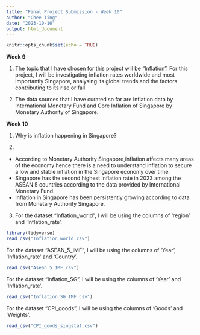 ```yaml
---
title: "Final Project Submission - Week 10"
author: "Chee Ting"
date: "2023-10-16"
output: html_document
---
```


```r
knitr::opts_chunk$set(echo = TRUE)
```
**Week 9**

1) The topic that I have chosen for this project will be "Inflation". For this project, I will be investigating inflation rates worldwide and most importantly Singapore, analysing its global trends and the factors contributing to its rise or fall.

2) The data sources that I have curated so far are Inflation data by International Monetary Fund and Core Inflation of Singapore by Monetary Authority of Singapore.


**Week 10**

1) Why is inflation happening in Singapore?


2) 
- According to Monetary Authority Singapore,inflation affects many areas of the economy hence there is a need to understand inflation to secure a low and stable inflation in the Singapore economy over time.
- Singapore has the second highest inflation rate in 2023 among the ASEAN 5 countries according to the data provided by International Monetary Fund.
- Inflation in Singapore has been persistently growing according to data from Monetary Authority Singapore.



3) For the dataset "Inflation_world", I will be using the columns of 'region' and 'Inflation_rate'.

```r
library(tidyverse)
read_csv("Inflation_world.csv")
```
For the dataset "ASEAN_5_IMF", I will be using the columns of 'Year', 'Inflation_rate' and 'Country'.
```r

read_csv("Asean_5_IMF.csv")
```
For the dataset "Inflation_SG", I will be using the columns of 'Year' and 'Inflation_rate'.
```r

read_csv("Inflation_SG_IMF.csv")

```
For the dataset "CPI_goods", I will be using the columns of 'Goods' and 'Weights'.
```r
read_csv("CPI_goods_singstat.csv")

```